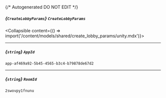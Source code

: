 {/* Autogenerated DO NOT EDIT  */}

##### *{`CreateLobbyParams`}* `CreateLobbyParams`
<Collapsible content={() => import('/content/models/shared/create_lobby_params/unity.mdx')}>
</Collapsible>

---
##### *{`string`}* `AppId`
`app-af469a92-5b45-4565-b3c4-b79878de67d2`

---
##### *{`string`}* `RoomId`
`2swovpy1fnunu`


